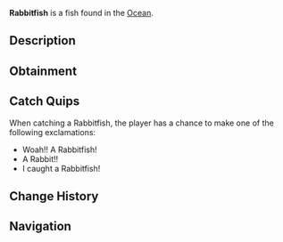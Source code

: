{{FishInfobox
|image          = Rabbitfish.png
|rarity         = Legendary
|sea            = First Sea
|location       = [[Ocean]]
|sublocation    = 
|sources        = Fishing Rod
|radar_location = 
|prog_speed     = -20
|xp             = 800
|weather        = 
|time           = 
|season         = 
|bait           = Seaweed
|base_weight    = 6
|base_value     = 1100
|weight_range   = 3.5
|base_chance    = 1
|base_resil     = 35
}}
'''Rabbitfish''' is a {{Rarity|Legendary}} fish found in the [[Ocean]].

== Description ==
{{Description|The Rabbitfish is an elusive saltwater fish that is only found under The Arch. They are odd creatures that both resemble a rabbit, and swim in a pattern similar to a bunny jumping.|Bestiary Entry}}

== Obtainment ==
{{Description|Found under The Arch.|Bestiary Hint}}
{{Fish Availability|
Ocean/The Arch
|top_rods      = 
Leviathan's Fang Rod\22944.98\141091.37;
Great Rod of Oscar\21383.43\90962.83;
Trident Rod\20084.08\142654.19;
Astralhook Rod\19818.02\91345.95;
Ethereal Prism Rod\19784.71\92132.35;
Flimsy Rod\11780.27\93178.29;
Resourceful Rod\15283.9\74811.58;
Free Spirit Rod\19205.36\134022.18;
Azure Of Lagoon\18160.18\100414.82;
Firefly Rod\15870.61\99566.12;
Training Rod\10788.38\84533.81;
Lucky Rod\10593.84\71386.63;
Seraphic Rod\18892.46\93368.71;
No-Life Rod\18562.89\98392.18;
Challenger's Rod\17725\91235.12;
Rod Of The Forgotten Fang\17585.83\91453.5;
Blazebringer Rod\16120.73\88108.96;
Rod Of The Depths\15684.31\82507.53;
Rod Of The Exalted One\15626.92\83378.86;
Zeus Rod\15161.94\82975.95;
Verdant Shear Rod\14880.06\83396.6;
Depthseeker Rod\13643.21\77690.33;
Avalanche Rod\12262.68\70061.13;
Volcanic Rod\11820.3\65644.09;
Steady Rod\3855.11\24392.49
|recommended   = Trident Rod
}}

== Catch Quips ==
When catching a Rabbitfish, the player has a chance to make one of the following exclamations:
* Woah!! A Rabbitfish!
* A Rabbit!!
* I caught a Rabbitfish!

== Change History ==
{{Change History|{{subst:Current Version}}}}

== Navigation ==
{{Fish Navbox|Ocean}}